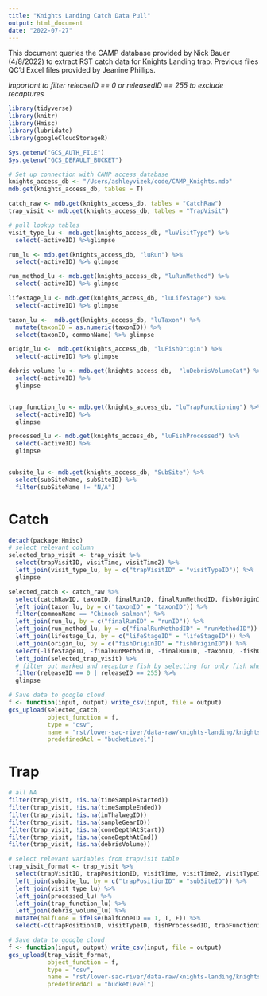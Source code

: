 ```yaml
---
title: "Knights Landing Catch Data Pull"
output: html_document
date: "2022-07-27"
---
```


This document queries the CAMP database provided by Nick Bauer (4/8/2022) to extract
RST catch data for Knights Landing trap. Previous files QC'd Excel files provided by
Jeanine Phillips.

*Important to filter releaseID == 0 or releasedID == 255 to exclude recaptures*

```r
library(tidyverse)
library(knitr)
library(Hmisc)
library(lubridate)
library(googleCloudStorageR)

Sys.getenv("GCS_AUTH_FILE")
Sys.getenv("GCS_DEFAULT_BUCKET")
```

```r
# Set up connection with CAMP access database 
knights_access_db <- "/Users/ashleyvizek/code/CAMP_Knights.mdb"
mdb.get(knights_access_db, tables = T)

catch_raw <- mdb.get(knights_access_db, tables = "CatchRaw")
trap_visit <- mdb.get(knights_access_db, tables = "TrapVisit")
```

```r
# pull lookup tables
visit_type_lu <- mdb.get(knights_access_db, "luVisitType") %>% 
  select(-activeID) %>%glimpse

run_lu <- mdb.get(knights_access_db, "luRun") %>% 
  select(-activeID) %>% glimpse

run_method_lu <- mdb.get(knights_access_db, "luRunMethod") %>% 
  select(-activeID) %>% glimpse

lifestage_lu <- mdb.get(knights_access_db, "luLifeStage") %>% 
  select(-activeID) %>% glimpse

taxon_lu <-  mdb.get(knights_access_db, "luTaxon") %>% 
  mutate(taxonID = as.numeric(taxonID)) %>%
  select(taxonID, commonName) %>% glimpse

origin_lu <-  mdb.get(knights_access_db, "luFishOrigin") %>% 
  select(-activeID) %>% glimpse

debris_volume_lu <- mdb.get(knights_access_db,  "luDebrisVolumeCat") %>% 
  select(-activeID) %>% 
  glimpse


trap_function_lu <- mdb.get(knights_access_db, "luTrapFunctioning") %>%
  select(-activeID) %>% 
  glimpse

processed_lu <- mdb.get(knights_access_db, "luFishProcessed") %>%
  select(-activeID) %>% 
  glimpse


subsite_lu <- mdb.get(knights_access_db, "SubSite") %>% 
  select(subSiteName, subSiteID) %>% 
  filter(subSiteName != "N/A")


```

# Catch
```r
detach(package:Hmisc)
# select relevant column
selected_trap_visit <- trap_visit %>%
  select(trapVisitID, visitTime, visitTime2) %>%
  left_join(visit_type_lu, by = c("trapVisitID" = "visitTypeID")) %>%
  glimpse

selected_catch <- catch_raw %>% 
  select(catchRawID, taxonID, finalRunID, finalRunMethodID, fishOriginID, lifeStageID, forkLength, weight, n, trapVisitID, releaseID) %>% 
  left_join(taxon_lu, by = c("taxonID" = "taxonID")) %>%
  filter(commonName == "Chinook salmon") %>% 
  left_join(run_lu, by = c("finalRunID" = "runID")) %>%
  left_join(run_method_lu, by = c("finalRunMethodID" = "runMethodID")) %>%
  left_join(lifestage_lu, by = c("lifeStageID" = "lifeStageID")) %>%
  left_join(origin_lu, by = c("fishOriginID" = "fishOriginID")) %>%
  select(-lifeStageID, -finalRunMethodID, -finalRunID, -taxonID, -fishOriginID) %>%
  left_join(selected_trap_visit) %>%
  # filter out marked and recapture fish by selecting for only fish where release trial does not exist
  filter(releaseID == 0 | releaseID == 255) %>% 
  glimpse

# Save data to google cloud
f <- function(input, output) write_csv(input, file = output)
gcs_upload(selected_catch,
           object_function = f,
           type = "csv",
           name = "rst/lower-sac-river/data-raw/knights-landing/knights_catch_camp.csv",
           predefinedAcl = "bucketLevel")

```

# Trap
```r
# all NA
filter(trap_visit, !is.na(timeSampleStarted))
filter(trap_visit, !is.na(timeSampleEnded))
filter(trap_visit, !is.na(inThalwegID))
filter(trap_visit, !is.na(sampleGearID))
filter(trap_visit, !is.na(coneDepthAtStart))
filter(trap_visit, !is.na(coneDepthAtEnd))
filter(trap_visit, !is.na(debrisVolume))

# select relevant variables from trapvisit table
trap_visit_format <- trap_visit %>% 
  select(trapVisitID, trapPositionID, visitTime, visitTime2, visitTypeID, fishProcessedID, trapFunctioningID, counterAtStart, counterAtEnd, rpmRevolutionsAtStart, rpmRevolutionsAtStart, halfConeID, debrisVolumeCatID, comments) %>% 
  left_join(subsite_lu, by = c("trapPositionID" = "subSiteID")) %>% 
  left_join(visit_type_lu) %>% 
  left_join(processed_lu) %>% 
  left_join(trap_function_lu) %>% 
  left_join(debris_volume_lu) %>% 
  mutate(halfCone = ifelse(halfConeID == 1, T, F)) %>% 
  select(-c(trapPositionID, visitTypeID, fishProcessedID, trapFunctioningID, debrisVolumeCatID, halfConeID))

# Save data to google cloud
f <- function(input, output) write_csv(input, file = output)
gcs_upload(trap_visit_format,
           object_function = f,
           type = "csv",
           name = "rst/lower-sac-river/data-raw/knights-landing/knights_trap_camp.csv",
           predefinedAcl = "bucketLevel")
```